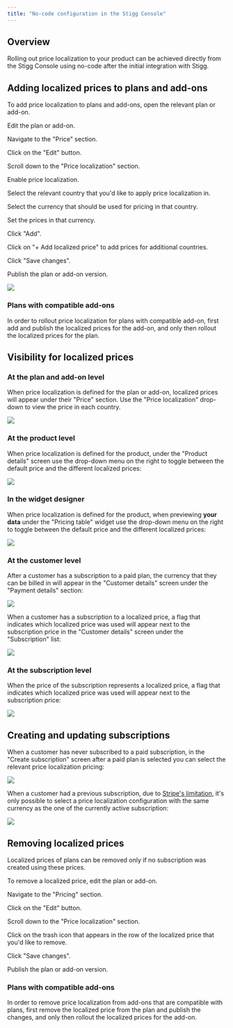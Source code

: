 ```yaml
---
title: "No-code configuration in the Stigg Console"
---
```


## Overview

Rolling out price localization to your product can be achieved directly from the Stigg Console using no-code after the initial integration with Stigg.

## Adding localized prices to plans and add-ons

To add price localization to plans and add-ons, open the relevant plan or add-on.

Edit the plan or add-on.

Navigate to the "Price" section.

Click on the "Edit" button.

Scroll down to the "Price localization" section.

Enable price localization.

Select the relevant country that you'd like to apply price localization in.

Select the currency that should be used for pricing in that country.

Set the prices in that currency.

Click "Add".

Click on "+ Add localized price" to add prices for additional countries.

Click "Save changes".

Publish the plan or add-on version.

![](/images/82176af-Screenshot_2023-07-20_at_14.28.15.png) 

### Plans with compatible add-ons

In order to rollout price localization for plans with compatible add-on, first add and publish the localized prices for the add-on, and only then rollout the localized prices for the plan.

  
## Visibility for localized prices

### At the plan and add-on level

When price localization is defined for the plan or add-on, localized prices will appear under their "Price" section. Use the "Price localization" drop-down to view the price in each country.

![](/images/9d5049d-Screenshot_2023-07-20_at_14.29.58.png) 

### At the product level

When price localization is defined for the product, under the "Product details" screen use the drop-down menu on the right to toggle between the default price and the different localized prices:

![](/images/e4e4f0e-Screenshot_2023-03-30_at_0.00.56.png)

### In the widget designer

When price localization is defined for the product, when previewing **your data** under the "Pricing table" widget use the drop-down menu on the right to toggle between the default price and the different localized prices:

![](/images/71d836d-Screenshot_2023-03-30_at_0.03.39.png)

### At the customer level

After a customer has a subscription to a paid plan, the currency that they can be billed in will appear in the "Customer details" screen under the "Payment details" section:

![](/images/d4a8644-Screenshot_2023-03-29_at_23.56.04.png)

When a customer has a subscription to a localized price, a flag that indicates which localized price was used will appear next to the subscription price in the "Customer details" screen under the "Subscription" list:

![](/images/c24d459-Screenshot_2023-03-29_at_23.56.42.png)

### At the subscription level

When the price of the subscription represents a localized price, a flag that indicates which localized price was used will appear next to the subscription price:

![](/images/63ae2ad-Screenshot_2023-03-29_at_23.57.43.png)

  
## Creating and updating subscriptions

When a customer has never subscribed to a paid subscription, in the "Create subscription" screen after a paid plan is selected you can select the relevant price localization pricing:

![](/images/072d072-Screenshot_2023-07-20_at_14.33.44.png) 

When a customer had a previous subscription, due to [Stripe's limitation](https://support.stripe.com/questions/setting-a-customers-default-currency), it's only possible to select a price localization configuration with the same currency as the one of the currently active subscription:

![](/images/ef84d44-Screenshot_2023-07-20_at_14.37.11.png)   

## Removing localized prices

Localized prices of plans can be removed only if no subscription was created using these prices.

To remove a localized price, edit the plan or add-on.

Navigate to the "Pricing" section.

Click on the "Edit" button.

Scroll down to the "Price localization" section.

Click on the trash icon that appears in the row of the localized price that you'd like to remove.

Click "Save changes".

Publish the plan or add-on version.

### Plans with compatible add-ons

In order to remove price localization from add-ons that are compatible with plans, first remove the localized price from the plan and publish the changes, and only then rollout the localized prices for the add-on.